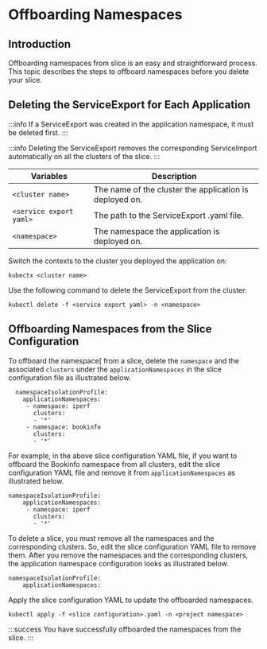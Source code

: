 # Offboarding Namespaces

## Introduction 

Offboarding namespaces from slice is an easy and straightforward process. This topic
describes the steps to offboard namespaces before you delete your slice.

## Deleting the ServiceExport for Each Application

:::info
If a ServiceExport was created in the application namespace, it must be
deleted first.
:::

:::info
Deleting the ServiceExport removes the corresponding ServiceImport
automatically on all the clusters of the slice.
:::

|  Variables              |     Description     |
|-------------------------|---------------------------------------------------------  
|  `<cluster name>`       |    The name of the cluster the application is deployed on.
|  `<service export yaml>` |   The path to the ServiceExport .yaml file.
|  `<namespace>`          |   The namespace the application is deployed on.

Switch the contexts to the cluster you deployed the application on:

```
kubectx <cluster name>
```

Use the following command to delete the ServiceExport from the cluster:

``` 
kubectl delete -f <service export yaml> -n <namespace>
```

## Offboarding Namespaces from the Slice Configuration 

To offboard the namespace[ from a slice, delete the `namespace` and the associated 
`clusters` under the `applicationNamespaces` in the slice configuration file as 
illustrated below.

``` 
  namespaceIsolationProfile:
    applicationNamespaces:
     - namespace: iperf
       clusters:
       - '*'
     - namespace: bookinfo
       clusters:
       - '*'
```

For example, in the above slice configuration YAML file, if you want to offboard the 
Bookinfo namespace from all clusters, edit the slice configuration YAML file and remove it 
from `applicationNamespaces` as illustrated below.

```
namespaceIsolationProfile:
    applicationNamespaces:
     - namespace: iperf
       clusters:
       - '*'
```

To delete a slice, you must remove all the namespaces and the corresponding clusters. So, 
edit the slice configuration YAML file to remove them. After you remove the namespaces 
and the corresponding clusters, the application namespace configuration looks as 
illustrated below.

``` 
namespaceIsolationProfile:
    applicationNamespaces:
```

Apply the slice configuration YAML to update the offboarded namespaces.

``` 
kubectl apply -f <slice configuration>.yaml -n <project namespace>
```

:::success
You have successfully offboarded the namespaces from the slice.
:::